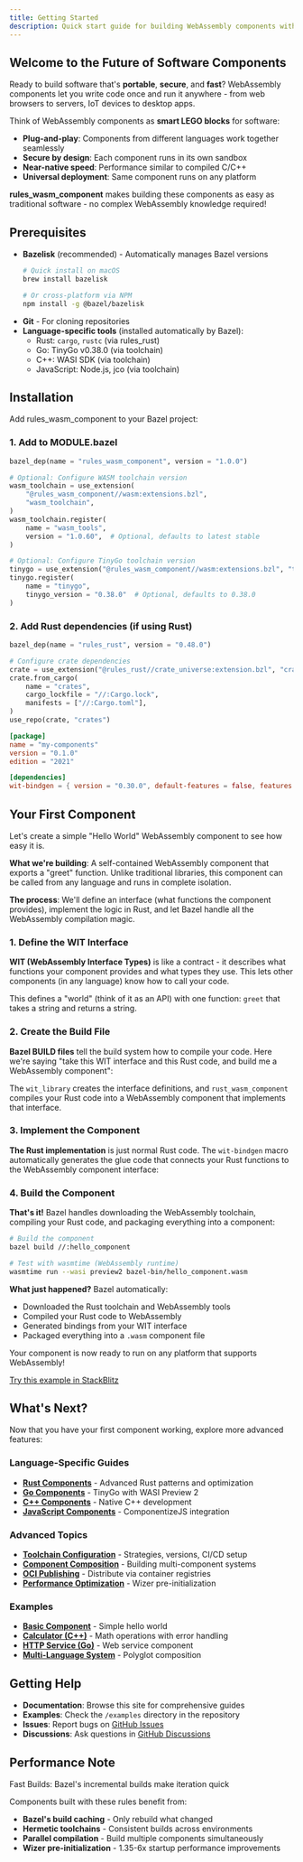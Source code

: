 ```yaml
---
title: Getting Started
description: Quick start guide for building WebAssembly components with Bazel
---
```


## Welcome to the Future of Software Components

Ready to build software that's **portable**, **secure**, and **fast**? WebAssembly components let you write code once and run it anywhere - from web browsers to servers, IoT devices to desktop apps.

Think of WebAssembly components as **smart LEGO blocks** for software:
- **Plug-and-play**: Components from different languages work together seamlessly
- **Secure by design**: Each component runs in its own sandbox
- **Near-native speed**: Performance similar to compiled C/C++
- **Universal deployment**: Same component runs on any platform

**rules_wasm_component** makes building these components as easy as traditional software - no complex WebAssembly knowledge required!

## Prerequisites

- **Bazelisk** (recommended) - Automatically manages Bazel versions
  ```bash
  # Quick install on macOS
  brew install bazelisk

  # Or cross-platform via NPM
  npm install -g @bazel/bazelisk
  ```
- **Git** - For cloning repositories
- **Language-specific tools** (installed automatically by Bazel):
  - Rust: `cargo`, `rustc` (via rules_rust)
  - Go: TinyGo v0.38.0 (via toolchain)
  - C++: WASI SDK (via toolchain)
  - JavaScript: Node.js, jco (via toolchain)

## Installation

Add rules_wasm_component to your Bazel project:

### 1. Add to MODULE.bazel

```python title="MODULE.bazel"
bazel_dep(name = "rules_wasm_component", version = "1.0.0")

# Optional: Configure WASM toolchain version
wasm_toolchain = use_extension(
    "@rules_wasm_component//wasm:extensions.bzl",
    "wasm_toolchain",
)
wasm_toolchain.register(
    name = "wasm_tools",
    version = "1.0.60",  # Optional, defaults to latest stable
)

# Optional: Configure TinyGo toolchain version
tinygo = use_extension("@rules_wasm_component//wasm:extensions.bzl", "tinygo")
tinygo.register(
    name = "tinygo",
    tinygo_version = "0.38.0"  # Optional, defaults to 0.38.0
)
```

### 2. Add Rust dependencies (if using Rust)

```python title="MODULE.bazel"
bazel_dep(name = "rules_rust", version = "0.48.0")

# Configure crate dependencies
crate = use_extension("@rules_rust//crate_universe:extension.bzl", "crate")
crate.from_cargo(
    name = "crates",
    cargo_lockfile = "//:Cargo.lock",
    manifests = ["//:Cargo.toml"],
)
use_repo(crate, "crates")
```

```toml title="Cargo.toml"
[package]
name = "my-components"
version = "0.1.0"
edition = "2021"

[dependencies]
wit-bindgen = { version = "0.30.0", default-features = false, features = ["realloc"] }
```

## Your First Component

Let's create a simple "Hello World" WebAssembly component to see how easy it is.

**What we're building**: A self-contained WebAssembly component that exports a "greet" function. Unlike traditional libraries, this component can be called from any language and runs in complete isolation.

**The process**: We'll define an interface (what functions the component provides), implement the logic in Rust, and let Bazel handle all the WebAssembly compilation magic.

### 1. Define the WIT Interface

**WIT (WebAssembly Interface Types)** is like a contract - it describes what functions your component provides and what types they use. This lets other components (in any language) know how to call your code.


<CodeFromFile file="examples/basic/wit/hello.wit" title="examples/basic/wit/hello.wit" />

This defines a "world" (think of it as an API) with one function: `greet` that takes a string and returns a string.

### 2. Create the Build File

**Bazel BUILD files** tell the build system how to compile your code. Here we're saying "take this WIT interface and this Rust code, and build me a WebAssembly component":

<CodeFromFile file="examples/basic/BUILD.bazel" title="examples/basic/BUILD.bazel" />

The `wit_library` creates the interface definitions, and `rust_wasm_component` compiles your Rust code into a WebAssembly component that implements that interface.

### 3. Implement the Component

**The Rust implementation** is just normal Rust code. The `wit-bindgen` macro automatically generates the glue code that connects your Rust functions to the WebAssembly component interface:

<CodeFromFile file="examples/basic/src/lib.rs" title="examples/basic/src/lib.rs" />

### 4. Build the Component

**That's it!** Bazel handles downloading the WebAssembly toolchain, compiling your Rust code, and packaging everything into a component:

```bash
# Build the component
bazel build //:hello_component

# Test with wasmtime (WebAssembly runtime)
wasmtime run --wasi preview2 bazel-bin/hello_component.wasm
```

**What just happened?** Bazel automatically:
- Downloaded the Rust toolchain and WebAssembly tools
- Compiled your Rust code to WebAssembly
- Generated bindings from your WIT interface
- Packaged everything into a `.wasm` component file

Your component is now ready to run on any platform that supports WebAssembly!

<div class="demo-buttons">
  <a href="https://stackblitz.com/github/pulseengine/rules_wasm_component/tree/main/examples/basic" class="demo-button">
    Try this example in StackBlitz
  </a>
</div>

## What's Next?

Now that you have your first component working, explore more advanced features:

### Language-Specific Guides
- [**Rust Components**](/languages/rust/) - Advanced Rust patterns and optimization
- [**Go Components**](/languages/go/) - TinyGo with WASI Preview 2
- [**C++ Components**](/languages/cpp/) - Native C++ development
- [**JavaScript Components**](/languages/javascript/) - ComponentizeJS integration

### Advanced Topics
- [**Toolchain Configuration**](/guides/toolchain-configuration/) - Strategies, versions, CI/CD setup
- [**Component Composition**](/composition/wac/) - Building multi-component systems
- [**OCI Publishing**](/production/publishing/) - Distribute via container registries
- [**Performance Optimization**](/production/performance/) - Wizer pre-initialization

### Examples
- [**Basic Component**](/examples/basic/) - Simple hello world
- [**Calculator (C++)**](/examples/calculator/) - Math operations with error handling
- [**HTTP Service (Go)**](/examples/http-service/) - Web service component
- [**Multi-Language System**](/examples/multi-language/) - Polyglot composition

## Getting Help

- **Documentation**: Browse this site for comprehensive guides
- **Examples**: Check the `/examples` directory in the repository
- **Issues**: Report bugs on [GitHub Issues](https://github.com/pulseengine/rules_wasm_component/issues)
- **Discussions**: Ask questions in [GitHub Discussions](https://github.com/pulseengine/rules_wasm_component/discussions)

## Performance Note

<div class="perf-indicator">
Fast Builds: Bazel's incremental builds make iteration quick
</div>

Components built with these rules benefit from:
- **Bazel's build caching** - Only rebuild what changed
- **Hermetic toolchains** - Consistent builds across environments
- **Parallel compilation** - Build multiple components simultaneously
- **Wizer pre-initialization** - 1.35-6x startup performance improvements
